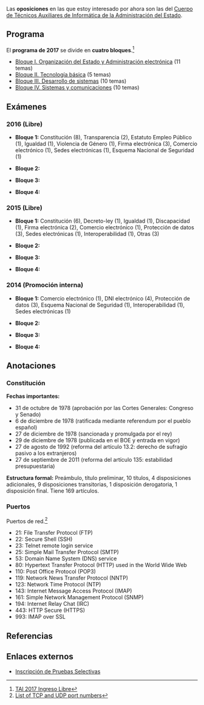 {{header|1=Oposiciones}}

Las '''oposiciones''' en las que estoy interesado por ahora son las del [https://sede.inap.gob.es/tai Cuerpo de Técnicos Auxiliares de Informática de la Administración del Estado].

<!--
Cosas a hacer:
* Revisar exámenes anteriores y ver qué temas salen y con qué frecuencia, de los 4 bloques. Generar un temario en base al programa y profundizar en base al análisis de los exámenes.
* Usar tanto recursos web como apuntes o libros de la carrera.

-->

== Programa ==

El '''programa de 2017''' se divide en '''cuatro bloques'''.<ref>[https://sede.inap.gob.es/tai-2017-ingreso-libre TAI 2017 Ingreso Libre]</ref>

* [[programa2017-bloque1|Bloque I. Organización del Estado y Administración electrónica]] (11 temas)
* [[programa2017-bloque2|Bloque II. Tecnología básica]] (5 temas)
* [[programa2017-bloque3|Bloque III. Desarrollo de sistemas]] (10 temas)
* [[programa2017-bloque4|Bloque IV. Sistemas y comunicaciones]] (10 temas)

== Exámenes ==

=== 2016 (Libre) ===

* '''Bloque 1:''' Constitución (8), Transparencia (2), Estatuto Empleo Público (1), Igualdad (1), Violencia de Género (1), Firma electrónica (3), Comercio electrónico (1), Sedes electrónicas (1), Esquema Nacional de Seguridad (1)

* '''Bloque 2:''' 

* '''Bloque 3:''' 

* '''Bloque 4:''' 

=== 2015 (Libre) ===

* '''Bloque 1:''' Constitución (6), Decreto-ley (1), Igualdad (1), Discapacidad (1), Firma electrónica (2), Comercio electrónico (1), Protección de datos (3), Sedes electrónicas (1), Interoperabilidad (1), Otras (3)

* '''Bloque 2:''' 

* '''Bloque 3:''' 

* '''Bloque 4:''' 

=== 2014 (Promoción interna) ===

* '''Bloque 1:''' Comercio electrónico (1), DNI electrónico (4), Protección de datos (3), Esquema Nacional de Seguridad (1), Interoperabilidad (1), Sedes electrónicas (1)

* '''Bloque 2:''' 

* '''Bloque 3:''' 

* '''Bloque 4:''' 

<!--

otros textos:

dependencia, violencia de genero, defensor del pueblo, ens (esquema nacional de seguridad), eni (esquema nacional de interoperabilidad), las normas tecnicas de interoperabilidad, 39/2015, 40/2015, reglamento europeo de proteccion de datos

preguntas recurrentes:
* velocidades usb
* algoritmos de ordenación
* raid
* chmod
-->

== Anotaciones ==

=== Constitución ===

'''Fechas importantes:'''

* 31 de octubre de 1978 (aprobación por las Cortes Generales: Congreso y Senado)
* 6 de diciembre de 1978 (ratificada mediante referendum por el pueblo español)
* 27 de diciembre de 1978 (sancionada y promulgada por el rey)
* 29 de diciembre de 1978 (publicada en el BOE y entrada en vigor)
* 27 de agosto de 1992 (reforma del artículo 13.2: derecho de sufragio pasivo a los extranjeros)
* 27 de septiembre de 2011 (reforma del artículo 135: estabilidad presupuestaria)

'''Estructura formal:''' Preámbulo, título preliminar, 10 títulos, 4 disposiciones adicionales, 9 disposiciones transitorias, 1 disposición derogatoria, 1 disposición final. Tiene 169 artículos.

=== Puertos ===

Puertos de red.<ref>[https://en.wikipedia.org/wiki/List_of_TCP_and_UDP_port_numbers List of TCP and UDP port numbers]</ref>

* 21: File Transfer Protocol (FTP)
* 22: Secure Shell (SSH)
* 23: Telnet remote login service
* 25: Simple Mail Transfer Protocol (SMTP)
* 53: Domain Name System (DNS) service
* 80: Hypertext Transfer Protocol (HTTP) used in the World Wide Web
* 110: Post Office Protocol (POP3)
* 119: Network News Transfer Protocol (NNTP)
* 123: Network Time Protocol (NTP)
* 143: Internet Message Access Protocol (IMAP)
* 161: Simple Network Management Protocol (SNMP)
* 194: Internet Relay Chat (IRC)
* 443: HTTP Secure (HTTPS)
* 993: IMAP over SSL

<!--

listado de comandos unix citados en examenes
* https://en.wikipedia.org/wiki/List_of_Unix_commands

listado de lenguajes mencionados

-->

== Referencias ==
{{reflist}}
{{reflist-end}}

== Enlaces externos ==

* [https://ips.redsara.es/IPSC/action/secure/buscarConvocatorias.do Inscripción de Pruebas Selectivas]

{{footer}}

